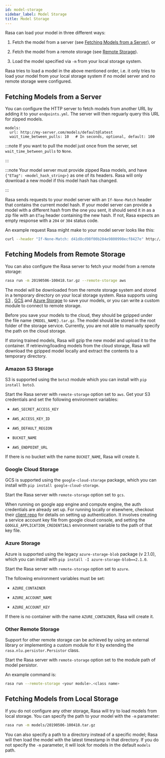 ```yaml
---
id: model-storage
sidebar_label: Model Storage
title: Model Storage
---
```


Rasa can load your model in three different ways:

1. Fetch the model from a server (see [Fetching Models from a Server](./model-storage.mdx#server-fetch-from-server)), or

2. Fetch the model from a remote storage (see [Remote Storage](./model-storage.mdx#server-fetch-from-remote-storage)).

3. Load the model specified via `-m` from your local storage system.

Rasa tries to load a model in the above mentioned order, i.e. it only tries to load your model from your local
storage system if no model server and no remote storage were configured.

<a aria-hidden="true" tabIndex="-1" className="anchor enhancedAnchor" id="server-fetch-from-server"></a>

## Fetching Models from a Server

You can configure the HTTP server to fetch models from another URL
by adding it to your `endpoints.yml`. The server will then
reguarly query this URL for zipped models.

```yaml-rasa title="endpoints.yml"
models:
  url: http://my-server.com/models/default@latest
  wait_time_between_pulls: 10   # In seconds, optional, default: 100
```

:::note
If you want to pull the model just once from the server, set
`wait_time_between_pulls` to `None`.

:::

:::note
Your model server must provide zipped Rasa models, and have
`{"ETag": <model_hash_string>}` as one of its headers. Rasa will
only download a new model if this model hash has changed.

:::

Rasa sends requests to your model server with an `If-None-Match`
header that contains the current model hash. If your model server can
provide a model with a different hash from the one you sent, it should send it
in as a zip file with an `ETag` header containing the new hash. If not, Rasa
expects an empty response with a `204` or `304` status code.

An example request Rasa might make to your model server looks like this:

```bash
curl --header "If-None-Match: d41d8cd98f00b204e9800998ecf8427e" http://my-server.com/models/default@latest
```

<a aria-hidden="true" tabIndex="-1" className="anchor enhancedAnchor" id="server-fetch-from-remote-storage"></a>

## Fetching Models from Remote Storage

You can also configure the Rasa server to fetch your model from a remote storage:

```bash
rasa run -m 20190506-100418.tar.gz --remote-storage aws
```

The model will be downloaded from the remote storage system and stored in a temporary directory on your local storage system.
Rasa supports using [S3](https://aws.amazon.com/s3/) ,
[GCS](https://cloud.google.com/storage/) and [Azure Storage](https://azure.microsoft.com/services/storage/)
to save your models, or you can write a custom module to connect to remote storage.

Before you save your models to the cloud, they should be gzipped under the file name `{MODEL_NAME}.tar.gz`.
The model should be stored in the root folder of the storage service.
Currently, you are not able to manually specify the path on the cloud storage.

If storing trained models, Rasa will gzip the new model and upload it to the container. If retrieving/loading models
from the cloud storage, Rasa will download the gzipped model locally and extract the contents to a temporary directory.

### Amazon S3 Storage

S3 is supported using the `boto3` module which you can
install with `pip install boto3`.

Start the Rasa server with `remote-storage` option set to
`aws`. Get your S3 credentials and set the following
environment variables:

* `AWS_SECRET_ACCESS_KEY`

* `AWS_ACCESS_KEY_ID`

* `AWS_DEFAULT_REGION`

* `BUCKET_NAME`

* `AWS_ENDPOINT_URL`

If there is no bucket with the name `BUCKET_NAME`, Rasa will create it.

### Google Cloud Storage

GCS is supported using the `google-cloud-storage` package,
which you can install with `pip install google-cloud-storage`.

Start the Rasa server with `remote-storage` option set to `gcs`.

When running on google app engine and compute engine, the auth
credentials are already set up. For running locally or elsewhere,
checkout their
[client repo](https://github.com/GoogleCloudPlatform/python-docs-samples/tree/master/storage/cloud-client#authentication)
for details on setting up authentication. It involves creating
a service account key file from google cloud console,
and setting the `GOOGLE_APPLICATION_CREDENTIALS` environment
variable to the path of that key file.

### Azure Storage

Azure is supported using the legacy `azure-storage-blob` package (v 2.1.0),
which you can install with `pip install -I azure-storage-blob==2.1.0`.

Start the Rasa server with `remote-storage` option set to `azure`.

The following environment variables must be set:

* `AZURE_CONTAINER`

* `AZURE_ACCOUNT_NAME`

* `AZURE_ACCOUNT_KEY`

If there is no container with the name `AZURE_CONTAINER`, Rasa will create it.

### Other Remote Storage

Support for other remote storage can be achieved by using an external library or implementing
a custom module for it by extending the `rasa.nlu.persistor.Persistor` class.

Start the Rasa server with `remote-storage` option set to the module path of model persistor.

An example command is:

```bash
rasa run --remote-storage <your module>.<class name>
```

## Fetching Models from Local Storage

If you do not configure any other storage, Rasa will try to load models from local storage.
You can specify the path to your model with the `-m` parameter:

```bash
rasa run -m models/20190506-100418.tar.gz
```

You can also specify a path to a directory instead of a specific model; Rasa will
then load the model with the latest timestamp in that directory. If you do not
specify the `-m` parameter, it will look for models in the default `models` path.
